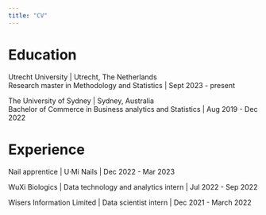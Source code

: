 ```yaml
---
title: "CV"
---
```


# Education

Utrecht University | Utrecht, The Netherlands \
Research master in Methodology and Statistics | Sept 2023 - present

The University of Sydney | Sydney, Australia \
Bachelor of Commerce in Business analytics and Statistics | Aug 2019 - Dec 2022

# Experience

Nail apprentice | U·Mi Nails | Dec 2022 - Mar 2023

WuXi Biologics | Data technology and analytics intern | Jul 2022 - Sep 2022

Wisers Information Limited | Data scientist intern | Dec 2021 - March 2022
